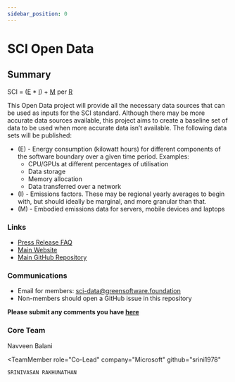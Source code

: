 ```yaml
---
sidebar_position: 0
---
```


# SCI Open Data

## Summary

SCI = ([E](./E) * [I](./I)) + [M](./M) per [R](./R) 


This Open Data project will provide all the necessary data sources that can be used as inputs for the SCI standard. Although there may be more accurate data sources available, this project aims to create a baseline set of data to be used when more accurate data isn’t available. The following data sets will be published:

- (E) - Energy consumption (kilowatt hours) for different components of the software boundary over a given time period. Examples:
  - CPU/GPUs at different percentages of utilisation
  - Data storage
  - Memory allocation
  - Data transferred over a network
- (I) - Emissions factors. These may be regional yearly averages to begin with, but should ideally be marginal, and more granular than that.
- (M) - Embodied emissions data for servers, mobile devices and laptops


### Links

- [Press Release FAQ](https://github.com/Green-Software-Foundation/pr-faqs/blob/main/live/green-software-principles.pr-faq.md)
- [Main Website](https://training.greensoftware.foundation)
- [Main GitHub Repository](https://github.com/Green-Software-Foundation/sci-data)

### Communications

- Email for members: sci-data@greensoftware.foundation
- Non-members should open a GitHub issue in this repository

**Please submit any comments you have [here](https://github.com/Green-Software-Foundation/sci-data/issues/new?assignees=atg-abhishek%2C+srini1978%2C+Henry-WattTime%2C+navveenb&labels=Guidelines+Feedback&template=guidelines-feedback.md&title=Guidelines+Feedback)**


### Core Team

<!---

Replace the below with your team members. 

There should be a core team with at least a PM

--->

<TeamMembers>
  <TeamMember
    role="Co-Lead"
    company="Accenture"
    github="navveenb"
  >
    Navveen Balani
  </TeamMember>

  <TeamMember
    role="Co-Lead"
    company="Microsoft"
    github="srini1978"
  >
    SRINIVASAN RAKHUNATHAN
  </TeamMember>
 
